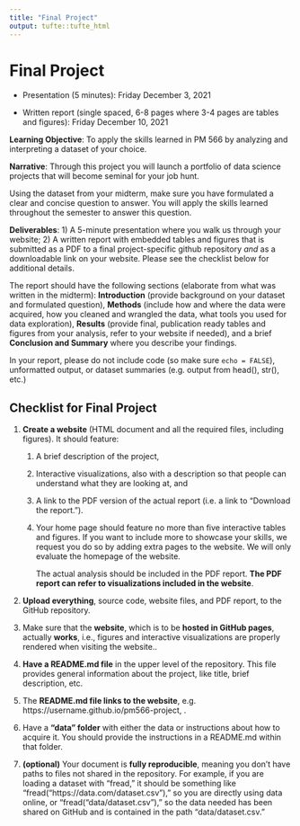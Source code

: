 ```yaml
---
title: "Final Project"
output: tufte::tufte_html
---
```


# Final Project

- Presentation (5 minutes): Friday December 3, 2021

- Written report (single spaced, 6-8 pages where 3-4 pages are tables and figures): Friday December 10, 2021

**Learning Objective**: To apply the skills learned in
PM 566 by analyzing and interpreting a dataset of your choice.

**Narrative**: Through this project you will launch a
portfolio of data science projects that will become seminal for your job
hunt.

Using the dataset from your midterm, make sure you have
formulated a clear and concise question to answer. You will apply the
skills learned throughout the semester to answer this question.

**Deliverables**: 1) A 5-minute presentation where you
walk us through your website; 2) A written report with embedded tables
and figures that is submitted as a PDF to a final project-specific
github repository *and* as a downloadable link on your website.
Please see the checklist below for additional
details.

The report should have the following sections (elaborate
from what was written in the midterm):
**Introduction** (provide background on your
dataset and formulated question), **Methods**
(include how and where the data were acquired, how you cleaned and
wrangled the data, what tools you used for data exploration),
**Results** (provide final, publication ready
tables and figures from your analysis, refer to your website if needed),
and a brief **Conclusion and Summary** where
you describe your findings.

In your report, please do not include code (so make sure
`echo = FALSE`), unformatted output, or dataset summaries (e.g. output
from head(), str(), etc.)

## Checklist for Final Project

1.  <span dir="ltr">**Create a website** (HTML document and all the
    required files, including figures). It should feature:</span>
    
    1.  <span dir="ltr">A brief description of the project,</span>
    
    2.  <span dir="ltr">Interactive visualizations, also with a
        description so that people can understand what they are
        looking at, and</span>
    
    3.  <span dir="ltr">A link to the PDF version of the actual report
        (i.e. a link to “Download the report.”).</span>
    
    4.  <span dir="ltr">Your home page should feature no more than
        five interactive tables and figures. If you want to include
        more to showcase your skills, we request you do so by adding
        extra pages to the website. We will only evaluate the homepage
        of the website.</span>
        
        The actual analysis should be included in the PDF
        report. **The PDF report can refer to visualizations included in the
        website**.
2.  <span dir="ltr">**Upload everything**, source code, website files,
    and PDF report, to the GitHub repository.</span>

3.  <span dir="ltr">Make sure that the **website**, which is to be
    **hosted in GitHub pages**, actually **works**, i.e., figures and
    interactive visualizations are properly rendered when visiting the
    website..</span>

4.  <span dir="ltr">**Have a README.md file** in the upper level of
    the repository. This file provides general information about the
    project, like title, brief description, etc.</span>

5.  <span dir="ltr">The **README.md file links to the website**, e.g.
    https://username.github.io/pm566-project, .</span>

6.  <span dir="ltr">Have a **“data” folder** with either the data or
    instructions about how to acquire it. You should provide the
    instructions in a README.md within that folder.</span>

7.  <span dir="ltr">**(optional)** Your document is **fully
    reproducible**, meaning you don’t have paths to files not shared
    in the repository. For example, if you are loading a dataset with
    “fread,” it should be something like
    “fread(“https://data.com/dataset.csv”),” so you are directly
    using data online, or “fread(“data/dataset.csv”),” so the data
    needed has been shared on GitHub and is contained in the path
    “data/dataset.csv.”</span>

